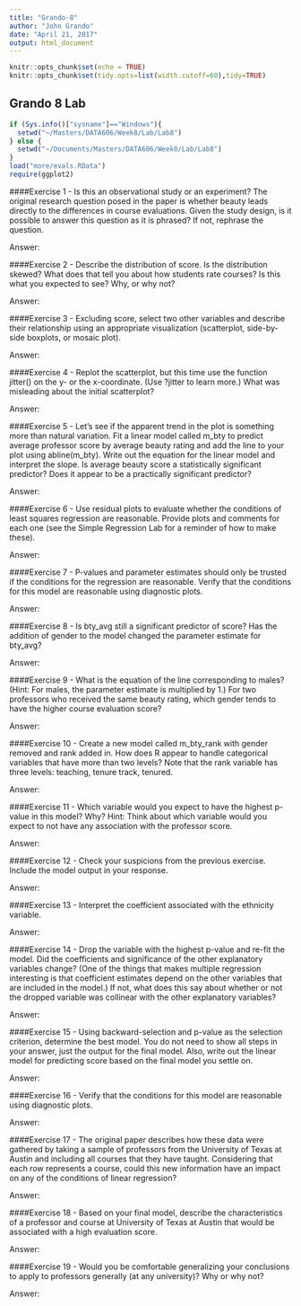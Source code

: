 ```yaml
---
title: "Grando-8"
author: "John Grando"
date: "April 21, 2017"
output: html_document
---
```


```r
knitr::opts_chunk$set(echo = TRUE)
knitr::opts_chunk$set(tidy.opts=list(width.cutoff=60),tidy=TRUE)
```

## Grando 8 Lab

```r
if (Sys.info()["sysname"]=="Windows"){
  setwd("~/Masters/DATA606/Week8/Lab/Lab8")
} else {
  setwd("~/Documents/Masters/DATA606/Week8/Lab/Lab8")
}
load("more/evals.RData")
require(ggplot2)
```

####Exercise 1 - Is this an observational study or an experiment? The original research question posed in the paper is whether beauty leads directly to the differences in course evaluations. Given the study design, is it possible to answer this question as it is phrased? If not, rephrase the question.

Answer:



####Exercise 2 - Describe the distribution of score. Is the distribution skewed? What does that tell you about how students rate courses? Is this what you expected to see? Why, or why not?

Answer:



####Exercise 3 - Excluding score, select two other variables and describe their relationship using an appropriate visualization (scatterplot, side-by-side boxplots, or mosaic plot).

Answer:



####Exercise 4 - Replot the scatterplot, but this time use the function jitter() on the y- or the x-coordinate. (Use ?jitter to learn more.) What was misleading about the initial scatterplot?

Answer:



####Exercise 5 - Let’s see if the apparent trend in the plot is something more than natural variation. Fit a linear model called m_bty to predict average professor score by average beauty rating and add the line to your plot using abline(m_bty). Write out the equation for the linear model and interpret the slope. Is average beauty score a statistically significant predictor? Does it appear to be a practically significant predictor?

Answer:



####Exercise 6 - Use residual plots to evaluate whether the conditions of least squares regression are reasonable. Provide plots and comments for each one (see the Simple Regression Lab for a reminder of how to make these).

Answer:



####Exercise 7 - P-values and parameter estimates should only be trusted if the conditions for the regression are reasonable. Verify that the conditions for this model are reasonable using diagnostic plots.

Answer:



####Exercise 8 - Is bty_avg still a significant predictor of score? Has the addition of gender to the model changed the parameter estimate for bty_avg?

Answer:



####Exercise 9 - What is the equation of the line corresponding to males? (Hint: For males, the parameter estimate is multiplied by 1.) For two professors who received the same beauty rating, which gender tends to have the higher course evaluation score?

Answer:



####Exercise 10 - Create a new model called m_bty_rank with gender removed and rank added in. How does R appear to handle categorical variables that have more than two levels? Note that the rank variable has three levels: teaching,  tenure track, tenured.

Answer:



####Exercise 11 - Which variable would you expect to have the highest p-value in this model? Why? Hint: Think about which variable would you expect to not have any association with the professor score.

Answer:



####Exercise 12 - Check your suspicions from the previous exercise. Include the model output in your response.

Answer:



####Exercise 13 - Interpret the coefficient associated with the ethnicity variable.

Answer:



####Exercise 14 - Drop the variable with the highest p-value and re-fit the model. Did the coefficients and significance of the other explanatory variables change? (One of the things that makes multiple regression interesting is that coefficient estimates depend on the other variables that are included in the model.) If not, what does this say about whether or not the dropped variable was collinear with the other explanatory variables?

Answer:



####Exercise 15 - Using backward-selection and p-value as the selection criterion, determine the best model. You do not need to show all steps in your answer, just the output for the final model. Also, write out the linear model for predicting score based on the final model you settle on.

Answer:



####Exercise 16 - Verify that the conditions for this model are reasonable using diagnostic plots.

Answer:



####Exercise 17 - The original paper describes how these data were gathered by taking a sample of professors from the University of Texas at Austin and including all courses that they have taught. Considering that each row represents a course, could this new information have an impact on any of the conditions of linear regression?

Answer:



####Exercise 18 - Based on your final model, describe the characteristics of a professor and course at University of Texas at Austin that would be associated with a high evaluation score.

Answer:



####Exercise 19 - Would you be comfortable generalizing your conclusions to apply to professors generally (at any university)? Why or why not?

Answer:
